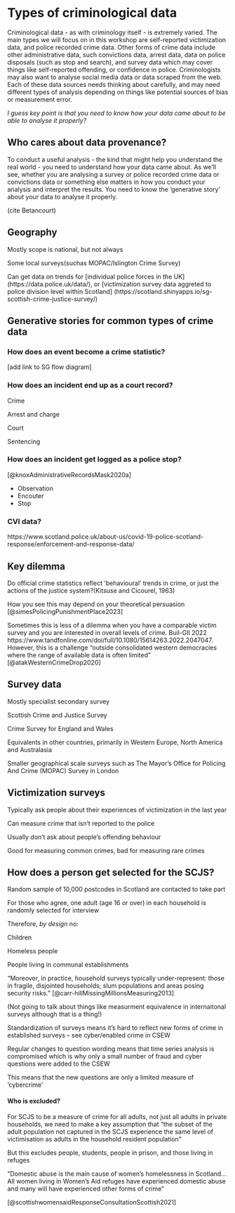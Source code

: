 # Types of criminological data

Criminological data - as with criminology itself - is extremely varied. The main types we will focus on in this workshop are self-reported victimization data, and police recorded crime data. Other forms of crime data include other administrative data, such convictions data, arrest data, data on police disposals (such as stop and search), and survey data which may cover things like self-reported offending, or confidence in police. Criminologists may also want to analyse social media data or data scraped from the web. Each of these data sources needs thinking about carefully, and may need different types of analysis depending on things like potential sources of bias or measurement error.

*I guess key point is that you need to know how your data came about to be able to analyse it properly?*

## Who cares about data provenance?

To conduct a useful analysis - the kind that might help you understand the real world - you need to understand how your data came about. As we'll see, whether you are analysing a survey or police recorded crime data or convictions data or something else matters in how you conduct your analysis and interpret the results. You need to know the 'generative story' about your data to analyse it properly.

(cite Betancourt)

## Geography

Mostly scope is national, but not always​

Some local surveys​(suchas MOPAC/Islington Crime Survey)

Can get data on trends for [individual police forces in the UK] (https://data.police.uk/data/), or [victimization survey data aggreted to police division level within Scotland] (https://scotland.shinyapps.io/sg-scottish-crime-justice-survey/)



## Generative stories for common types of crime data

### How does an event become a crime statistic?

\[add link to SG flow diagram\]

### How does an incident end up as a court record?

Crime​

Arrest and charge​

Court​

Sentencing​

### How does an incident get logged as a police stop?

[@knoxAdministrativeRecordsMask2020a]

-   Observation
-   Encouter
-   Stop

### CVI data?

https://www.scotland.police.uk/about-us/covid-19-police-scotland-response/enforcement-and-response-data/



## Key dilemma

Do official crime statistics reflect ‘behavioural’ trends in crime, or just the actions of the justice system?​(Kitsuse and Cicourel, 1963)

How you see this may depend on your theoretical persuasion [@simesPolicingPunishmentPlace2023]

Sometimes this is less of a dilemma when you have a comparable victim survey and you are interested in overall levels of crime. Buil-GIl 2022 https://www.tandfonline.com/doi/full/10.1080/15614263.2022.2047047. However, this is a challenge “outside consolidated western democracies where the range of available data is often limited” [@atakWesternCrimeDrop2020]

## Survey data

Mostly specialist secondary survey​

Scottish Crime and Justice Survey​

Crime Survey for England and Wales​

Equivalents in other countries, primarily in Western Europe, North America and Australasia ​

Smaller geographical scale surveys such as The Mayor's Office for Policing And Crime (MOPAC) Survey in London

## Victimization surveys

Typically ask people about their experiences of victimization in the last year​

Can measure crime that isn’t reported to the police​

Usually don’t ask about people’s offending behaviour​

Good for measuring common crimes, bad for measuring rare crimes

## How does a person get selected for the SCJS?

Random sample of 10,000 postcodes in Scotland are contacted to take part​

For those who agree, one adult (age 16 or over) in each household is randomly selected for interview​

Therefore, *by design* no:​

Children​

Homeless people​

People living in communal establishments

“Moreover, in practice, household surveys typically under-represent: those in fragile, disjointed households; slum populations and areas posing security risks.” [@carr-hillMissingMillionsMeasuring2013]

(Not going to talk about things like measurment equivalence in internaitonal surveys although that is a thing!)

Standardization of surveys means it’s hard to reflect new forms of crime in established surveys – see cyber/enabled crime in CSEW​

Regular changes to question wording means that time series analysis is compromised which is why only a small number of fraud and cyber questions were added to the CSEW​

This means that the new questions are only a limited measure of ‘cybercrime’

#### Who is excluded?

For SCJS to be a measure of crime for all adults, not just all adults in private households, we need to make a key assumption that “the subset of the adult population not captured in the SCJS experience the same level of victimisation as adults in the household resident population”​

But this excludes people, students, people in prison, and those living in refuges​

“Domestic abuse is the main cause of women’s homelessness in Scotland… All women living in Women’s Aid refuges have experienced domestic abuse and many will have experienced other forms of crime”

[@scottishwomensaidResponseConsultationScottish2021]